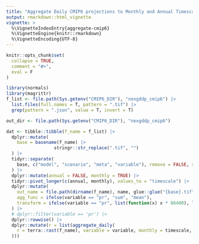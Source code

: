 ```yaml
---
title: "Aggregate Daily CMIP6 projections to Monthly and Annual Timescales"
output: rmarkdown::html_vignette
vignette: >
  %\VignetteIndexEntry{aggregate-cmip6}
  %\VignetteEngine{knitr::rmarkdown}
  %\VignetteEncoding{UTF-8}
---
```


```r
knitr::opts_chunk$set(
  collapse = TRUE,
  comment = "#>",
  eval = F
)
```

```r
library(normals)
library(magrittr)
f_list <- file.path(Sys.getenv("CMIP6_DIR"), "nexgddp_cmip6") |>
  list.files(full.names = T, pattern = ".tif") |>
  grep(pattern = ".json", value = T, invert = T)

out_dir <- file.path(Sys.getenv("CMIP6_DIR"), "nexgddp_cmip6")
```

```r

dat <- tibble::tibble(f_name = f_list) |>
  dplyr::mutate(
    base = basename(f_name) |>
                  stringr::str_replace(".tif", "")
  ) |>
  tidyr::separate(
    base, c("model", "scenario", "meta", "variable"), remove = FALSE, sep = "_"
  ) |> 
  dplyr::mutate(annual = FALSE, monthly = TRUE) |>
  tidyr::pivot_longer(c(annual, monthly), values_to = "timescale") |>
  dplyr::mutate(
    out_name = file.path(dirname(f_name), name, glue::glue("{base}.tif")),
    agg_func = ifelse(variable == "pr", "sum", "mean"),
    transform = ifelse(variable == "pr", list(function(x) x * 86400), list(NA))
  ) |>
  # dplyr::filter(variable == 'pr') |>
  dplyr::rowwise() |>
  dplyr::mutate(r = list(aggregate_daily(
    r = terra::rast(f_name), variable = variable, monthly = timescale, agg_func = agg_func, filename = out_name, transform = unlist(transform)
  )))
```
